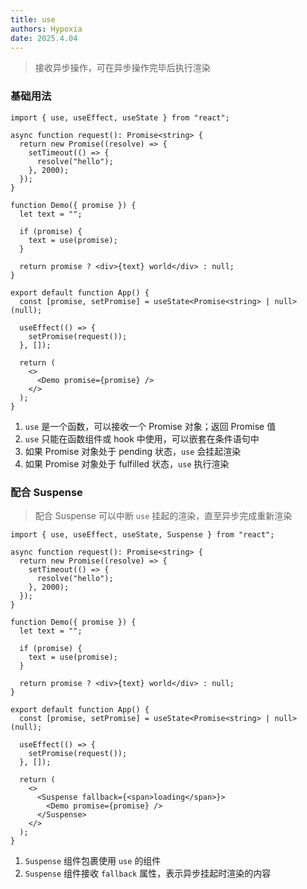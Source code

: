 ```yaml
---
title: use
authors: Hypoxia
date: 2025.4.04
---
```


> 接收异步操作，可在异步操作完毕后执行渲染

### 基础用法

```tsx
import { use, useEffect, useState } from "react";

async function request(): Promise<string> {
  return new Promise((resolve) => {
    setTimeout(() => {
      resolve("hello");
    }, 2000);
  });
}

function Demo({ promise }) {
  let text = "";

  if (promise) {
    text = use(promise);
  }

  return promise ? <div>{text} world</div> : null;
}

export default function App() {
  const [promise, setPromise] = useState<Promise<string> | null>(null);

  useEffect(() => {
    setPromise(request());
  }, []);

  return (
    <>
      <Demo promise={promise} />
    </>
  );
}
```

1. `use` 是一个函数，可以接收一个 Promise 对象；返回 Promise 值
2. `use` 只能在函数组件或 hook 中使用，可以嵌套在条件语句中
3. 如果 Promise 对象处于 pending 状态，`use` 会挂起渲染
4. 如果 Promise 对象处于 fulfilled 状态，`use` 执行渲染


### 配合 Suspense

> 配合 Suspense 可以中断 `use` 挂起的渲染，直至异步完成重新渲染

```tsx
import { use, useEffect, useState, Suspense } from "react";

async function request(): Promise<string> {
  return new Promise((resolve) => {
    setTimeout(() => {
      resolve("hello");
    }, 2000);
  });
}

function Demo({ promise }) {
  let text = "";

  if (promise) {
    text = use(promise);
  }

  return promise ? <div>{text} world</div> : null;
}

export default function App() {
  const [promise, setPromise] = useState<Promise<string> | null>(null);

  useEffect(() => {
    setPromise(request());
  }, []);

  return (
    <>
      <Suspense fallback={<span>loading</span>}>
        <Demo promise={promise} />
      </Suspense>
    </>
  );
}
```

1. `Suspense` 组件包裹使用 `use` 的组件
2. `Suspense` 组件接收 `fallback` 属性，表示异步挂起时渲染的内容
